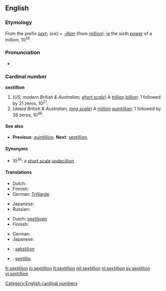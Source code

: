 {{also|Sextillion}}
==English==

===Etymology===
From the prefix ''[[sext-]]'' (''six'') + ''[[-illion]]'' (from [[million]]); [[ie]] the sixth [[power]] of a million, 10<sup>36</sup>.

===Pronunciation===
* {{rhymes|ɪljən}}

===Cardinal number===
'''sextillion'''

# (''US; modern British & Australian, [[w:Long and short scales|short scale]]'') A [[trillion]] [[billion]]: 1 followed by 21 zeros, 10<sup>21</sup>.
# (''dated British & Australian, [[w:Long and short scales|long scale]]'') A [[million]] [[quintillion]]: 1 followed by 36 zeros, 10<sup>36</sup>.

====See also====
* {{qualifier|short and long scale}} '''Previous''': [[quintillion]]. '''Next''': [[septillion]].

====Synonyms====
* 10<sup>36</sup>: a [[w:Long and short scales|short scale]] [[undecillion]]

====Translations====
{{trans-top|a trillion billion, 10<sup>21</sup>}}
* Dutch: {{t+|nl|triljard}}
* Finnish: {{t-|fi|triljardi}}
* German: [[Trilliarde]]
{{trans-mid}}
* Japanese: {{t-|ja|十垓|tr=jū-gai}}
* Russian: {{t+|ru|секстиллион|m|tr=sekstillión}}
{{trans-bottom}}

{{trans-top|a million quintillion, 10<sup>36</sup>}}
* Dutch: [[sextiljoen]]
* Finnish: {{t+|fi|sekstiljoona}}
{{trans-mid}}
* German: {{t+|de|Sextillion}}
* Japanese: {{t-|ja|一澗|tr=ikkan}}
{{trans-bottom}}

{{checktrans}}
* {{ttbc|Estonian}}: [[sekstiljon]]
* {{ttbc|Latin}}: [[sextillio]]

[[Category:English cardinal numbers]]

[[fr:sextillion]]
[[io:sextillion]]
[[lt:sextillion]]
[[ml:sextillion]]
[[nl:sextillion]]
[[sv:sextillion]]
[[vi:sextillion]]